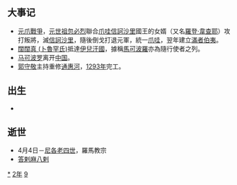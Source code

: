 {{expand language|1=en|page=|time=2019-09-13T11:24:17+00:00}}
{{unreferenced|time=2019-09-13T11:24:17+00:00}}
{{yearTOC|1292|元'''[[至元_(元世祖)|至元]]二十九年'''；越南'''[[重興|重興]]八年'''；日本'''[[正應|正應]]五年'''}}
== 大事记 ==
*[[元爪戰爭|元爪戰爭]]，[[元世祖忽必烈|元世祖忽必烈]]聯合[[爪哇|爪哇]][[信訶沙里|信訶沙里]]國王{{tsl|en|Kertanegara of Singhasari|克塔納伽拉}}的女婿{{tsl|en|Kertarajasa|克塔拉亞薩}}（又名[[羅登·韋查耶|羅登·韋查耶]]）攻打叛將{{tsl|en|Jayakatwang|賈亞卡特望}}，滅[[信訶沙里|信訶沙里]]，{{tsl|en|Kertarajasa|克塔拉亞薩}}隨後倒戈打退元軍，統一[[爪哇|爪哇]]，翌年建立[[滿者伯夷|滿者伯夷]]。
*[[闊闊真|闊闊真 (卜魯罕氏)]]抵達[[伊兒汗國|伊兒汗國]]，據稱[[馬可波羅|馬可波羅]]亦為隨行使者之列。
*[[马可·波罗|马可波罗]]离开[[中國|中国]]。
*[[郭守敬|郭守敬]]主持重修[[通惠河|通惠河]]，[[1293年|1293年]]完工。

== 出生 ==
*

== 逝世 ==
{{Wikisource year mention}}
*4月4日－[[尼各老四世|尼各老四世]]，羅馬教宗
*[[答剌麻八剌|答剌麻八剌]]


[[Category:1292年|*]]
[[Category:1290年代|2年]]
[[Category:13世纪各年|9]]